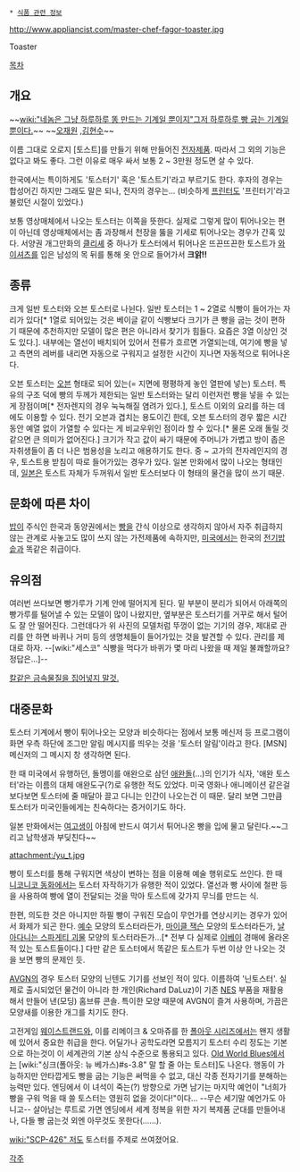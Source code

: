 * [[식품 관련 정보]]

http://www.appliancist.com/master-chef-fagor-toaster.jpg

Toaster

[[목차]]

== 개요 ==
~~[[wiki:"네놈은 그냥 하루하루 똥 만드는 기계일 뿐이지"그저 하루하루 빵 굽는 기계일 뿐이다.]]~~
~~[[오재원]] ,[[김현수]]~~

이름 그대로 오로지 [토스트]를 만들기 위해 만들어진 [[전자제품]]. 따라서 그 외의 기능은 없다고 봐도 좋다. 그런 이유로 매우 싸서 보통 2 ~ 3만원 정도면 살 수 있다.

한국에서는 특이하게도 '토스터기' 혹은 '토스트기'라고 부르기도 한다. 후자의 경우는 합성어긴 하지만 그래도 말은 되나, 전자의 경우는... (비슷하게 [[프린터]]도 '프린터기'라고 불렀던 시절이 있었다.)

보통 영상매체에서 나오는 토스터는 이쪽을 뜻한다. 실제로 그렇게 많이 튀어나오는 편이 아닌데 영상매체에서는 좀 과장해서 천장을 뚫을 기세로 튀어나오는 경우가 간혹 있다. 서양권 개그만화의 [[클리셰]] 중 하나가 토스터에서 튀어나온 뜨끈뜨끈한 토스트가 [[와이셔츠]]를 입은 남성의 목 뒤를 통해 옷 안으로 들어가서 '''크앍!!'''

== 종류 ==
크게 일반 토스터와 오븐 토스터로 나뉜다. 일반 토스터는 1 ~ 2열로 식빵이 들어가는 자리가 있다[* 1열로 되어있는 것은 베이글 같이 식빵보다 크기가 큰 빵을 굽는 것이 편하기 때문에 추천하지만 모델이 많은 편은 아니라서 찾기가 힘들다. 요즘은 3열 이상인 것도 있다.]. 내부에는 열선이 배치되어 있어서 전류가 흐르면 가열되는데, 여기에 빵을 넣고 측면의 레버를 내리면 자동으로 구워지고 설정한 시간이 지나면 자동적으로 튀어나온다.

오븐 토스터는 [[오븐]] 형태로 되어 있는(= 지면에 평평하게 놓인 열판에 넣는) 토스터. 특유의 구조 덕에 빵의 두께가 제한되는 일반 토스터와는 달리 이런저런 빵을 넣을 수 있는 게 장점이며[* 전자렌지의 경우 눅눅해질 염려가 있다.], 토스트 이외의 요리를 하는 데에도 이용할 수 있다. 전기 오븐과 겹치는 용도이긴 한데, 오븐 토스터의 경우 짧은 시간 동안 예열 없이 가열할 수 있다는 게 비교우위인 점이라 할 수 있다.[* 물론 오래 돌릴 것 같으면 큰 의미가 없어진다.] 크기가 작고 값이 싸기 때문에 주머니가 가볍고 방이 좁은 자취생들이 좀 더 나은 범용성을 노리고 애용하기도 한다. 중 ~ 고가의 전자레인지의 경우, 토스트용 받침이 따로 들어가있는 경우가 있다. 일본 만화에서 많이 나오는 형태인데, [[일본]]은 토스트 자체가 두꺼워서 일반 토스터보다 이 형태의 물건을 많이 쓰기 때문.

== 문화에 따른 차이 ==
[[밥]]이 주식인 한국과 동양권에서는 [[빵]]을 간식 이상으로 생각하지 않아서 자주 취급하지 않는 관계로 사놓고도 많이 쓰지 않는 가전제품에 속하지만, [[미국]]에서는 한국의 [[전기밥솥]]과 똑같은 취급이다. 

== 유의점 ==
여러번 쓰다보면 빵가루가 기계 안에 떨어지게 된다. 밑 부분이 분리가 되어서 아래쪽의 빵가루를 털어낼 수 있는 모델이 많이 나왔지만, 옆부분은 토스터기를 거꾸로 해서 털어도 잘 안 떨어진다. 그런데다가 위 사진의 모델처럼 뚜껑이 없는 기기의 경우, 제대로 관리를 안 하면 바퀴나 거미 등의 생명체들이 들어가있는 것을 발견할 수 있다. 관리를 제대로 하자. --[wiki:"세스코" 식빵을 먹다가 바퀴가 몇 마리 나왔을 때 제일 불쾌할까요? 정답은...]--

[http://tvple.com/55567 칼같은 금속물질을 집어넣지 말것.]

== 대중문화 ==
토스터 기계에서 빵이 튀어나오는 모양과 비슷하다는 점에서 보통 메신저 등 프로그램이 화면 우측 하단에 조그만 알림 메시지를 띄우는 것을 '토스터 알림'이라고 한다. [MSN] 메신저의 그 메시지 창 생각하면 된다.

한 때 미국에서 유행하던, 돌멩이를 애완으로 삼던 [[애완돌]](…)의 인기가 식자, '애완 토스터'라는 이름의 대체 애완도구(?)로 유행한 적도 있었다. 미국 영화나 애니메이션 같은걸 보다보면 토스터에 줄 매달아 끌고 다니는 인간이 나오는건 이 때문. 달리 보면 그만큼 토스터가 미국인들에게는 친숙하다는 증거이기도 하다.

일본 만화에서는 [[여고생]]이 아침에 반드시 여기서 튀어나온 빵을 입에 물고 달린다.~~그리고 남학생과 부딪친다~~

attachment:/yu_t.jpg

빵이 토스터를 통해 구워지면 색상이 변하는 점을 이용해 예술 행위로도 쓰인다. 한 때 [[니코니코 동화]]에서는 토스터 자작하기가 유행한 적이 있었다. 열선과 빵 사이에 철판 등을 사용하여 빵에 열이 전달되는 것을 막아 토스트에 갖가지 무늬를 만드는 식.

한편, 의도한 것은 아니지만 하필 빵이 구워진 모습이 무언가를 연상시키는 경우가 있어서 화제가 되곤 한다. [[예수]] 모양의 토스터라든가, [[마이클 잭슨]] 모양의 토스터라든가, [[날아다니는 스파게티 괴물]] 모양의 토스터라든가...[* 전부 다 실제로 [[이베이]] 경매에 올라온 적 있는 토스트들이다.] 다만 같은 토스터에서 똑같은 토스트가 두번 이상 안 나오는 것을 보면 빵의 문제인 듯.

[[AVGN]]의 경우 토스터 모양의 닌텐도 기기를 선보인 적이 있다. 이름하여 '닌토스터'. 실제로 출시되었던 물건이 아니라 한 개인(Richard DaLuz)이 기존 [[NES]] 부품을 재활용해서 만들어 낸(모딩) 홈브류 콘솔. 특이한 모양 때문에 AVGN이 즐겨 사용하며, 가끔은 모양새를 이용한 개그를 치기도 한다.

고전게임 [[웨이스트랜드]]와, 이를 리메이크 & 오마쥬를 한 [[폴아웃 시리즈]]에서는 왠지 생활에 있어서 중요한 취급을 한다. 어딜가나 공학도라면 모름지기 토스터 수리 정도는 기본으로 하는것이 이 세계관의 기본 상식 수준으로 통용되고 있다. [[Old World Blues]]에서는 [wiki:"싱크(폴아웃: 뉴 베가스)#s-3.8" 말 할 줄 아는 토스터]도 나온다. 행동이 가능하지만 안타깝게도 빵을 굽는 기능은 써먹을 수 없고, 대신 각종 전자기기를 분해하는 능력만 있다. 엔딩에서 이 녀석이 죽는(?) 방향으로 가면 남기는 마지막 예언이 "너희가 빵을 구워 먹을 때 쓸 토스터는 영원히 없을 것이다!"이다... --무슨 세기말 예언가도 아니고-- 살아남는 루트로 가면 엔딩에서 세계 정복을 위한 자기 복제품 군대를 만들어내나, 다들 빵 굽는것 외엔 아무것도 못한다(……).

[[wiki:"SCP-426" 저도]] 토스터를 주제로 쓰여졌어요.

[[각주]]
